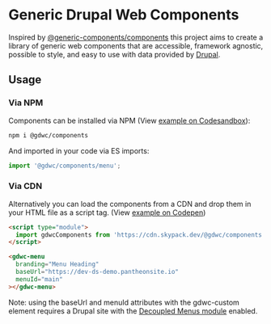 
<Meta title="Overview/Usage" />

# Generic Drupal Web Components

Inspired by
[@generic-components/components](https://www.npmjs.com/package/@generic-components/components)
this project aims to create a library of generic web components that are
accessible, framework agnostic, possible to style, and easy to use with data
provided by [Drupal](https://www.drupal.org).

## Usage

### Via NPM

Components can be installed via NPM (View
[example on Codesandbox](https://codesandbox.io/s/gdwc-import-joowy)):

```bash
npm i @gdwc/components
```

And imported in your code via ES imports:

```js
import '@gdwc/components/menu';
```

### Via CDN

Alternatively you can load the components from a CDN and drop them in your HTML
file as a script tag. (View
[example on Codepen](https://codepen.io/brianperry/pen/QWdyONQ))

```html
<script type="module">
  import gdwcComponents from 'https://cdn.skypack.dev/@gdwc/components';
</script>
```

```html
<gdwc-menu
  branding="Menu Heading"
  baseUrl="https://dev-ds-demo.pantheonsite.io"
  menuId="main"
></gdwc-menu>
```

Note: using the baseUrl and menuId attributes with the gdwc-custom element
requires a Drupal site with the
[Decoupled Menus module](https://www.drupal.org/project/decoupled_menus)
enabled.
